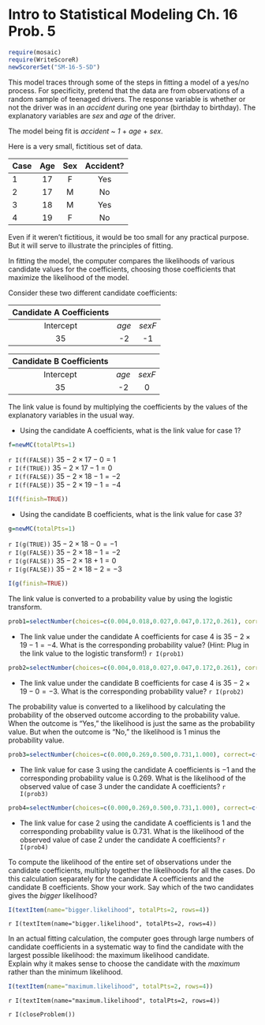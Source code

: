 Intro to Statistical Modeling Ch. 16 Prob. 5
========================================================
```r
require(mosaic)
require(WriteScoreR)
newScorerSet("SM-16-5-SD")
```
This model traces through some of the steps in fitting a model of a yes/no process.  For specificity, pretend that the data are from observations of a random sample of teenaged drivers. The response variable is whether or not the driver was in an *accident* during one year (birthday to birthday).  The explanatory variables are *sex* and *age* of the driver.
 
The model being fit is *accident* ~ *1* + *age* + *sex*.

Here is a very small, fictitious set of data. 

Case | Age | Sex | Accident?
|:---|:---:|:---:|:---:|
1 | 17 | F | Yes 
2 | 17 | M | No 
3 | 18 | M | Yes
4 | 19 | F | No 

Even if it weren't fictitious, it would be too small for any practical purpose.  But it will serve to illustrate the principles of fitting.

In fitting the model, the computer compares the likelihoods of various   candidate values for the coefficients, choosing those coefficients that maximize the likelihood of the model.

Consider these two different candidate coefficients:

Candidate A Coefficients | | |
|:---:|:---:|:---:|
Intercept | *age* | *sexF*
35 | -2 | -1 



Candidate B Coefficients | | |
|:---:|:---:|:---:|
Intercept | *age* | *sexF*
35 | -2 | 0


The link value is found by multiplying the coefficients by the values of the explanatory variables in the usual way.

* Using the candidate A coefficients, what is the link value for case 1?
```r
f=newMC(totalPts=1)
```
`r I(f(FALSE))` $35 - 2\times 17 - 0 = 1$    
`r I(f(TRUE))` $35 - 2\times 17 - 1 = 0$    
`r I(f(FALSE))` $35 - 2\times 18 - 1 = -2$    
`r I(f(FALSE))` $35 - 2\times 19 - 1 = -4$    
```r
I(f(finish=TRUE))
```

* Using the candidate B coefficients, what is the link value for case 3?
```r
g=newMC(totalPts=1)
```
`r I(g(TRUE))` $35 - 2\times 18 - 0 = -1$    
`r I(g(FALSE))` $35 - 2\times 18 - 1 = -2$    
`r I(g(FALSE))` $35 - 2\times 18 + 1 = 0$    
`r I(g(FALSE))` $35 - 2\times 18 - 2 = -3$    
```r
I(g(finish=TRUE))
```

The link value is converted to a probability value by using the logistic transform.

```r
prob1=selectNumber(choices=c(0.004,0.018,0.027,0.047,0.172,0.261), correct=c(0.018), totalPts=1, name="candidate.A")
```
* The link value under the candidate A coefficients for case 4 is $35 -2\times 19 - 1 = -4$.  What is the corresponding probability value? (Hint: Plug in the link value to the logistic transform!) `r I(prob1)`

```r
prob2=selectNumber(choices=c(0.004,0.018,0.027,0.047,0.172,0.261), correct=c(0.047), totalPts=1, name="candidate.B")
```
* The link value under the candidate B coefficients for case 4 is $35 -2\times 19 - 0 = -3$.  What is the corresponding probability value? `r I(prob2)`


The probability value is converted to a likelihood by calculating the probability of the observed outcome according to the probability value.  When the outcome is "Yes," the likelihood is just the same as the probability value.  But when the outcome is "No," the likelihood is 1 minus the probability value.

```r
prob3=selectNumber(choices=c(0.000,0.269,0.500,0.731,1.000), correct=c(0.269), totalPts=1, name="case.3.A")
```
* The link value for case 3 using the candidate A coefficients is $-1$ and the corresponding probability value is $0.269$.  What is the likelihood of the observed value of case 3 under the candidate A coefficients? `r I(prob3)`

```r
prob4=selectNumber(choices=c(0.000,0.269,0.500,0.731,1.000), correct=c(0.269), totalPts=1, name="case.2.A")
```
* The link value for case 2 using the candidate A coefficients is $1$ and the corresponding probability value is $0.731$.  What is the likelihood of the observed value of case 2 under the candidate A coefficients? `r I(prob4)`

To compute the likelihood of the entire set of observations under the candidate coefficients, multiply together the likelihoods for all the cases.  Do this calculation separately for the candidate A coefficients and the candidate B coefficients.  Show your work.  Say which of the two candidates gives the *bigger* likelihood? 
```r
I(textItem(name="bigger.likelihood", totalPts=2, rows=4))
```
`r I(textItem(name="bigger.likelihood", totalPts=2, rows=4))`

In an actual fitting calculation, the computer goes through large numbers of candidate coefficients in a systematic way to find the candidate with the largest possible likelihood: the maximum likelihood candidate.  
Explain why it makes sense to choose the candidate with the *maximum*  rather than the minimum likelihood.
```r
I(textItem(name="maximum.likelihood", totalPts=2, rows=4))
```
`r I(textItem(name="maximum.likelihood", totalPts=2, rows=4))`


`r I(closeProblem())`